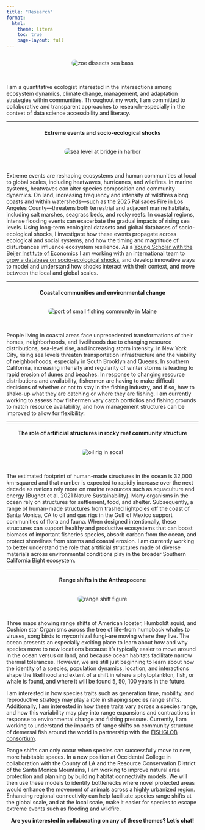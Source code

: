 ```yaml
---
title: "Research"
format:
  html:
    theme: litera
    toc: true
    page-layout: full
---
```


```{=html}
<style>
/* Center images in a row */
.image-row {
  display: flex;
  justify-content: center;
  gap: 2rem; /* spacing between images */
  margin-bottom: 2rem;
}
.image-row img {
  border-radius: 8px;
  max-width: 500px; /* adjust as needed */
  height: auto;
}

</style>
```
::: image-row
![](images/zoe_dissect_fish.jpg){alt="zoe dissects sea bass"}
:::

I am a quantitative ecologist interested in the intersections among ecosystem dynamics, climate change, management, and adaptation strategies within communities. Throughout my work, I am committed to collaborative and transparent approaches to research--especially in the context of data science accessibility and literacy.

------------------------------------------------------------------------

::: {style="text-align: center;"}
#### Extreme events and socio-ecological shocks
:::

::: image-row
![](images/sea_level.JPG){alt="sea level at bridge in harbor"}
:::

Extreme events are reshaping ecosystems and human communities at local to global scales, including heatwaves, hurricanes, and wildfires. In marine systems, heatwaves can alter species composition and community dynamics. On land, increasing frequency and intensity of wildfires along coasts and within watersheds—such as the 2025 Palisades Fire in Los Angeles County—threatens both terrestrial and adjacent marine habitats, including salt marshes, seagrass beds, and rocky reefs. In coastal regions, intense flooding events can exacerbate the gradual impacts of rising sea levels. Using long-term ecological datasets and global databases of socio-ecological shocks, I investigate how these events propagate across ecological and social systems, and how the timing and magnitude of disturbances influence ecosystem resilience. As a [Young Scholar with the Beijer Institute of Economics](https://beijer.kva.se/current-beijer-young-scholars/) I am working with an international team to [grow a database on socio-ecological shocks](https://finbio.org/the-shock-tracker/), and develop innovative ways to model and understand how shocks interact with their context, and move between the local and global scales.

------------------------------------------------------------------------

::: {style="text-align: center;"}
#### Coastal communities and environmental change
:::

::: image-row
![](images/owls_head_maine.jpeg){alt="port of small fishing community in Maine"}
:::

People living in coastal areas face unprecedented transformations of their homes, neighborhoods, and livelihoods due to changing resource distributions, sea-level rise, and increasing storm intensity. In New York City, rising sea levels threaten transportation infrastructure and the viability of neighborhoods, especially in South Brooklyn and Queens. In southern California, increasing intensity and regularity of winter storms is leading to rapid erosion of dunes and beaches. In response to changing resource distributions and availability, fishermen are having to make difficult decisions of whether or not to stay in the fishing industry, and if so, how to shake-up what they are catching or where they are fishing. I am currently working to assess how fishermen vary catch portfolios and fishing grounds to match resource availability, and how management structures can be improved to allow for flexibility.

------------------------------------------------------------------------

::: {style="text-align: center;"}
#### The role of artificial structures in rocky reef community structure
:::

::: image-row
![](images/oil_rig.jpg){alt="oil rig in socal"}
:::

The estimated footprint of human-made structures in the ocean is 32,000 km-squared and that number is expected to rapidly increase over the next decade as nations rely more on marine resources such as aquaculture and energy (Bugnot et al. 2021 Nature Sustainability). Many organisms in the ocean rely on structures for settlement, food, and shelter. Subsequently, a range of human-made structures from trashed lightpoles off the coast of Santa Monica, CA to oil and gas rigs in the Gulf of Mexico support communities of flora and fauna. When designed intentionally, these structures can support healthy and productive ecosystems that can boost biomass of important fisheries species, absorb carbon from the ocean, and protect shorelines from storms and coastal erosion. I am currently working to better understand the role that artificial structures made of diverse materials across environmental conditions play in the broader Southern California Bight ecosystem.

------------------------------------------------------------------------

::: {style="text-align: center;"}
#### Range shifts in the Anthropocene
:::

::: image-row
![](images/Pinsky2020_figure.png){alt="range shift figure"}
:::

Three maps showing range shifts of American lobster, Humboldt squid, and Cushion star Organisms across the tree of life--from humpback whales to viruses, song birds to mycorrhizal fungi--are moving where they live. The ocean presents an especially exciting place to learn about how and why species move to new locations because it's typically easier to move around in the ocean versus on land, and because ocean habitats facilitate narrow thermal tolerances. However, we are still just beginning to learn about how the identity of a species, population dynamics, location, and interactions shape the likelihood and extent of a shift in where a phytoplankton, fish, or whale is found, and where it will be found 5, 50, 100 years in the future.

I am interested in how species traits such as generation time, mobility, and reproductive strategy may play a role in shaping species range shifts. Additionally, I am interested in how these traits vary across a species range, and how this variability may play into range expansions and contractions in response to environmental change and fishing pressure. Currently, I am working to understand the impacts of range shifts on community structure of demersal fish around the world in partnership with the [FISHGLOB consortium](https://fishglob.sites.ucsc.edu/).

Range shifts can only occur when species can successfully move to new, more habitable spaces. In a new position at Occidental College in collaboration with the County of LA and the Resource Conservation District of the Santa Monica Mountains, I am working to improve natural area protection and planning by building habitat connectivity models. We will then use these models to identify bottlenecks where novel protected areas would enhance the movement of animals across a highly urbanized region. Enhancing regional connectivity can help facilitate species range shifts at the global scale, and at the local scale, make it easier for species to escape extreme events such as flooding and wildfire.

::: {style="text-align: center;"}
**Are you interested in collaborating on any of these themes? Let's chat!**
:::
